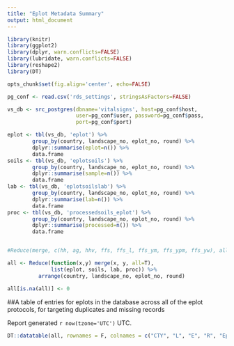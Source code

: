 ```yaml
---
title: "Eplot Metadata Summary"
output: html_document
---
```



``` r
library(knitr)
library(ggplot2)
library(dplyr, warn.conflicts=FALSE)
library(lubridate, warn.conflicts=FALSE)
library(reshape2)
library(DT)

opts_chunk$set(fig.align='center', echo=FALSE)

pg_conf <- read.csv('rds_settings', stringsAsFactors=FALSE)

vs_db <- src_postgres(dbname='vitalsigns', host=pg_conf$host,
                      user=pg_conf$user, password=pg_conf$pass,
                      port=pg_conf$port)

eplot <- tbl(vs_db, 'eplot') %>%
        group_by(country, landscape_no, eplot_no, round) %>% 
        dplyr::summarise(eplot=n()) %>%
        data.frame
soils <- tbl(vs_db, 'eplotsoils') %>%
        group_by(country, landscape_no, eplot_no, round) %>% 
        dplyr::summarise(sample=n()) %>%
        data.frame
lab <- tbl(vs_db, 'eplotsoilslab') %>%
        group_by(country, landscape_no, eplot_no, round) %>% 
        dplyr::summarise(lab=n()) %>%
        data.frame
proc <- tbl(vs_db, 'processedsoils_eplot') %>%
        group_by(country, landscape_no, eplot_no, round) %>% 
        dplyr::summarise(processed=n()) %>%
        data.frame


#Reduce(merge, c(hh, ag, hhv, ffs, ffs_l, ffs_ym, ffs_ypm, ffs_yw), all=T)

all <- Reduce(function(x,y) merge(x, y, all=T),
              list(eplot, soils, lab, proc)) %>%
          arrange(country, landscape_no, eplot_no, round)

all[is.na(all)] <- 0
```

##A table of entries for eplots in the database across all of the eplot protocols, for targeting duplicates and missing records

Report generated `r now(tzone='UTC')` UTC.

```r
DT::datatable(all, rownames = F, colnames = c("CTY", "L", "E", "R", "Eplot Biomass", "Eplot Soils", "Soils Lab", "Processed"))
```

